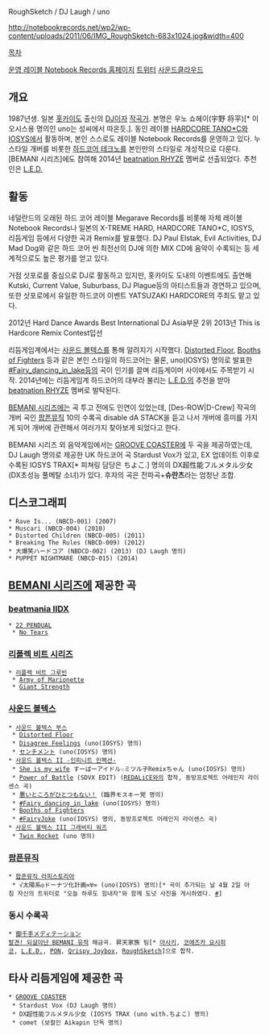 RoughSketch / DJ Laugh / uno

http://notebookrecords.net/wp2/wp-content/uploads/2011/06/IMG_RoughSketch-683x1024.jpg&width=400

[[목차]]

[http://notebookrecords.net/ 운영 레이블 Notebook Records 홈페이지]
[https://twitter.com/uno_roughsketch 트위터]
[https://soundcloud.com/roughsketch87 사운드클라우드]

== 개요 ==
1987년생. 일본 [[홋카이도]] 출신의 [[DJ]]이자 [[작곡가]]. 본명은 우노 쇼헤이(宇野 将平)[* 이오시스용 명의인 uno는 성씨에서 따온듯.]. 동인 레이블 [[HARDCORE TANO*C]]와 [[이오시스|IOSYS]]에서 활동하며, 본인 스스로도 레이블 Notebook Records를 운영하고 있다. 누 스타일 개버를 비롯한 [[하드코어 테크노]]를 본인만의 스타일로 개성적으로 다룬다. [BEMANI 시리즈]에도 참여해 2014년 [[beatnation RHYZE]] 멤버로 선출되었다. 추천인은 [[L.E.D.]]

== 활동 ==
네덜란드의 오래된 하드 코어 레이블 Megarave Records를 비롯해 자체 레이블 Notebook Records나 일본의 X-TREME HARD, HARDCORE TANO*C, IOSYS, 리듬게임 등에서 다양한 곡과 Remix를 발표했다. DJ Paul Elstak, Evil Activities, DJ Mad Dog와 같은 하드 코어 씬 최전선의 DJ에 의한 MIX CD에 음악이 수록되는 등 세계적으로도 높은 평가를 얻고 있다.

거점 삿포로를 중심으로 DJ로 활동하고 있지만, 홋카이도 도내의 이벤트에도 출연해 Kutski, Current Value, Suburbass, DJ Plague등의 아티스트들과 경연하고 있으며, 또한 삿포로에서 유일한 하드코어 이벤트 YATSUZAKI HARDCORE의 주최도 맡고 있다.

2012년 Hard Dance Awards Best International DJ Asia부문 2위
2013년 This is Hardcore Remix Contest입선

리듬게임계에서는 [[사운드 볼텍스]]를 통해 알려지기 시작했다. [[Distorted Floor]], [[Booths of Fighters]] 등과 같은 본인 스타일의 하드코어는 물론, uno(IOSYS) 명의로 발표한 [[%23Fairy_dancing_in_lake|#Fairy_dancing_in_lake]]등의 곡이 인기를 끌며 리듬게이머 사이에서도 주목받기 시작. 2014년에는 리듬게임계 하드코어의 대부라 불리는 [[L.E.D.]]의 추천을 받아 [[beatnation RHYZE]] 멤버로 발탁된다. 

[[BEMANI 시리즈]]에는 곡 투고 전에도 인연이 있었는데, [Des-ROW|D-Crew] 작곡의 개버 곡인 [[팝픈뮤직]] 10의 수록곡 disable dA STACK을 듣고 나서 개버에 흥미를 가지게 되어 개버에 관련해서 여러가지 찾아보게 되었다고 한다.

BEMANI 시리즈 외 음악게임에서는 [[GROOVE COASTER]]에 두 곡을 제공하였는데, DJ Laugh 명의로 제공한 UK 하드코어 곡 Stardust Vox가 있고, EX 업데이트 이후로 수록된 IOSYS TRAX[* 피쳐링 담당은 ちよこ.] 명의의 DX超性能フルメタル少女(DX초성능 풀메탈 소녀)가 있다. 후자의 곡은 전파곡+'''슈란츠'''라는 엄청난 조합.

== 디스코그래피 ==
 * Rave Is... (NBCD-001) (2007)
 * Muscari (NBCD-004) (2010)
 * Distorted Children (NBCD-005) (2011)
 * Breaking The Rules (NBCD-009) (2012)
 * 大爆笑ハードコア (NBDCD-002) (2013) (DJ Laugh 명의)
 * PUPPET NIGHTMARE (NBCD-015) (2014)

== [[BEMANI 시리즈]]에 제공한 곡 ==
=== [[beatmania IIDX]] ===
 * [[beatmania IIDX 22 PENDUAL|22 PENDUAL]]
  * [[No Tears]]
=== [[리플렉 비트 시리즈]] ===
 * [[리플렉 비트 그루빈]]
  * [[Army of Marionette]]
  * [[Giant Strength]]
=== [[사운드 볼텍스]] ===
 * [[사운드 볼텍스 부스]]
  * [[Distorted Floor]]
  * [[Disagree Feelings]] (uno(IOSYS) 명의)
  * [[センチメント]] (uno(IOSYS) 명의)
 * [[사운드 볼텍스 II -인피니트 인펙션-]]
  * [[She is my wife]] すーぱーアイドル☆ミツル子Remixちゃん (uno(IOSYS) 명의)
  * [[Power of Battle]] (SDVX EDIT) ([[REDALiCE]]와의 합작, 동방프로젝트 어레인지 라이센스 곡)
  * [[悪いところがひとつもない！]] (臨界モスキー党 명의)
  * [[%23Fairy_dancing_in_lake|#Fairy_dancing_in_lake]] (uno(IOSYS) 명의)
  * [[Booths of Fighters]]
  * [[%23FairyJoke|#FairyJoke]] (uno(IOSYS) 명의, 동방프로젝트 어레인지 라이센스 곡)
 * [[사운드 볼텍스 III 그래비티 워즈]]
  * [[Twin Rocket]] (uno 명의)
=== [[팝픈뮤직]] ===
 * [[팝픈뮤직 라피스토리아]]
  * √太陽系◎ドーナツ化計画∞∀∞ (uno(IOSYS) 명의)[* 곡이 추가되는 날 4월 2일 아침 자신의 트위터로 "오늘 하루도 힘내자"와 함께 도넛 사진을 게시하였다. [https://twitter.com/uno_roughsketch/status/583434010795180032 #]]
 
=== 동시 수록곡 ===
 * [[御千手メディテーション]]
 [[발견! 되살아난 BEMANI 유적]] 해금곡. 昇天家族 팀[* [[아사키]], [[코에즈카 요시히코]], [[L.E.D.]], [[PON]], [[Qrispy Joybox]], [[RoughSketch]]]으로 합작.
== 타사 리듬게임에 제공한 곡 ==
 * [[GROOVE COASTER]]
  * Stardust Vox (DJ Laugh 명의)
  * DX超性能フルメタル少女 (IOSYS TRAX (uno with.ちよこ) 명의)
  * comet (보컬인 Aikapin 단독 명의)
